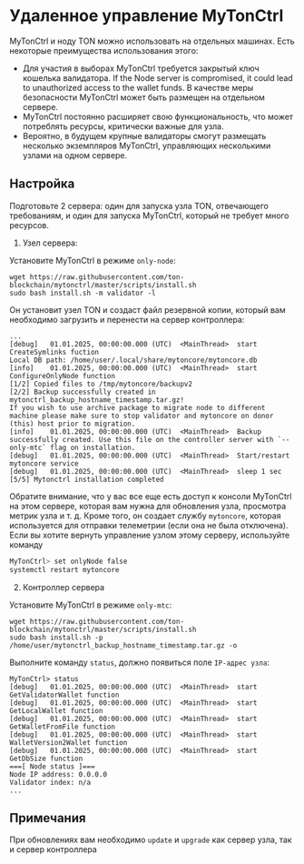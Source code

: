 
# Удаленное управление MyTonCtrl

MyTonCtrl и ноду TON можно использовать на отдельных машинах. Есть некоторые преимущества использования этого:

* Для участия в выборах MyTonCtrl требуется закрытый ключ кошелька валидатора. If the Node server
  is compromised, it could lead to unauthorized access to the wallet funds. В качестве меры безопасности MyTonCtrl может быть размещен на отдельном сервере.
* MyTonCtrl постоянно расширяет свою функциональность, что может потреблять ресурсы, критически важные для узла.
* Вероятно, в будущем крупные валидаторы смогут размещать несколько экземпляров MyTonCtrl, управляющих несколькими узлами на одном сервере.

## Настройка

Подготовьте 2 сервера: один для запуска узла TON, отвечающего требованиям, и один для запуска MyTonCtrl, который не требует много ресурсов.

1. Узел сервера:

Установите MyTonCtrl в режиме `only-node`:

```
wget https://raw.githubusercontent.com/ton-blockchain/mytonctrl/master/scripts/install.sh
sudo bash install.sh -m validator -l
```

Он установит узел TON и создаст файл резервной копии, который вам необходимо загрузить и перенести на сервер контроллера:

```log
...
[debug]   01.01.2025, 00:00:00.000 (UTC)  <MainThread>  start CreateSymlinks fuction
Local DB path: /home/user/.local/share/mytoncore/mytoncore.db
[info]    01.01.2025, 00:00:00.000 (UTC)  <MainThread>  start ConfigureOnlyNode function
[1/2] Copied files to /tmp/mytoncore/backupv2
[2/2] Backup successfully created in mytonctrl_backup_hostname_timestamp.tar.gz!
If you wish to use archive package to migrate node to different machine please make sure to stop validator and mytoncore on donor (this) host prior to migration.
[info]    01.01.2025, 00:00:00.000 (UTC)  <MainThread>  Backup successfully created. Use this file on the controller server with `--only-mtc` flag on installation.
[debug]   01.01.2025, 00:00:00.000 (UTC)  <MainThread>  Start/restart mytoncore service
[debug]   01.01.2025, 00:00:00.000 (UTC)  <MainThread>  sleep 1 sec
[5/5] Mytonctrl installation completed
```

Обратите внимание, что у вас все еще есть доступ к консоли MyTonCtrl на этом сервере, которая вам нужна для обновления узла, просмотра метрик узла и т. д.
Кроме того, он создает службу `mytoncore`, которая используется для отправки телеметрии (если она не была отключена).
Если вы хотите вернуть управление узлом этому серверу, используйте команду

```bash
MyTonCtrl> set onlyNode false
systemctl restart mytoncore
```

2. Контроллер сервера

Установите MyTonCtrl в режиме `only-mtc`:

```
wget https://raw.githubusercontent.com/ton-blockchain/mytonctrl/master/scripts/install.sh
sudo bash install.sh -p /home/user/mytonctrl_backup_hostname_timestamp.tar.gz -o
```

Выполните команду `status`, должно появиться поле `IP-адрес узла`:

```log
MyTonCtrl> status
[debug]   01.01.2025, 00:00:00.000 (UTC)  <MainThread>  start GetValidatorWallet function
[debug]   01.01.2025, 00:00:00.000 (UTC)  <MainThread>  start GetLocalWallet function
[debug]   01.01.2025, 00:00:00.000 (UTC)  <MainThread>  start GetWalletFromFile function
[debug]   01.01.2025, 00:00:00.000 (UTC)  <MainThread>  start WalletVersion2Wallet function
[debug]   01.01.2025, 00:00:00.000 (UTC)  <MainThread>  start GetDbSize function
===[ Node status ]===
Node IP address: 0.0.0.0
Validator index: n/a
...
```

## Примечания

При обновлениях вам необходимо `update` и `upgrade` как сервер узла, так и сервер контроллера

<Feedback />
